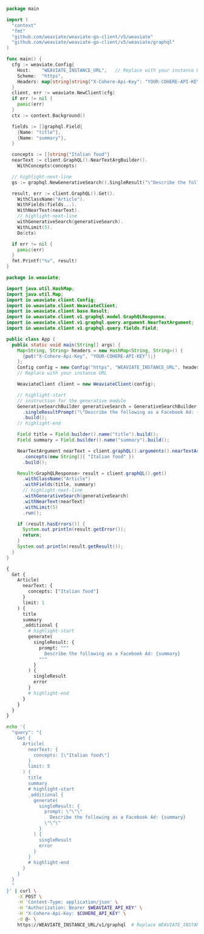 
<Tabs className="code" groupId="languages">
<TabItem value="py" label="Python">
    <FilteredTextBlock
      text={PyCode}
      startMarker="# START GenerativeCohere"
      endMarker="# END GenerativeCohere"
      language="py"
    />
</TabItem>
<TabItem value="go" label="Go">

```go
package main

import (
  "context"
  "fmt"
  "github.com/weaviate/weaviate-go-client/v5/weaviate"
  "github.com/weaviate/weaviate-go-client/v5/weaviate/graphql"
)

func main() {
  cfg := weaviate.Config{
    Host:    "WEAVIATE_INSTANCE_URL",   // Replace with your instance URL
    Scheme:  "https",
    Headers: map[string]string{"X-Cohere-Api-Key": "YOUR-COHERE-API-KEY"},
  }
  client, err := weaviate.NewClient(cfg)
  if err != nil {
    panic(err)
  }
  ctx := context.Background()

  fields := []graphql.Field{
    {Name: "title"},
    {Name: "summary"},
  }

  concepts := []string{"Italian food"}
  nearText := client.GraphQL().NearTextArgBuilder().
    WithConcepts(concepts)

  // highlight-next-line
  gs := graphql.NewGenerativeSearch().SingleResult("\"Describe the following as a Facebook Ad: {summary}\"")

  result, err := client.GraphQL().Get().
    WithClassName("Article").
    WithFields(fields...).
    WithNearText(nearText).
    // highlight-next-line
    withGenerativeSearch(generativeSearch).
    WithLimit(5).
    Do(ctx)

  if err != nil {
    panic(err)
  }
  fmt.Printf("%v", result)
}
```

</TabItem>
<TabItem value="java" label="Java">

```java
package io.weaviate;

import java.util.HashMap;
import java.util.Map;
import io.weaviate.client.Config;
import io.weaviate.client.WeaviateClient;
import io.weaviate.client.base.Result;
import io.weaviate.client.v1.graphql.model.GraphQLResponse;
import io.weaviate.client.v1.graphql.query.argument.NearTextArgument;
import io.weaviate.client.v1.graphql.query.fields.Field;

public class App {
  public static void main(String[] args) {
    Map<String, String> headers = new HashMap<String, String>() {
      {put("X-Cohere-Api-Key", "YOUR-COHERE-API-KEY");}
    };
    Config config = new Config("https", "WEAVIATE_INSTANCE_URL", headers);
    // Replace with your instance URL

    WeaviateClient client = new WeaviateClient(config);

    // highlight-start
    // instruction for the generative module
    GenerativeSearchBuilder generativeSearch = GenerativeSearchBuilder.builder()
      .singleResultPrompt("\"Describe the following as a Facebook Ad: {summary}\"")
      .build();
    // highlight-end

    Field title = Field.builder().name("title").build();
    Field summary = Field.builder().name("summary").build();

    NearTextArgument nearText = client.graphQL().arguments().nearTextArgBuilder()
      .concepts(new String[]{ "Italian food" })
      .build();

    Result<GraphQLResponse> result = client.graphQL().get()
      .withClassName("Article")
      .withFields(title, summary)
      // highlight-next-line
      .withGenerativeSearch(generativeSearch)
      .withNearText(nearText)
      .withLimit(5)
      .run();

    if (result.hasErrors()) {
      System.out.println(result.getError());
      return;
    }
    System.out.println(result.getResult());
  }
}
```

</TabItem>
<TabItem value="graphql" label="GraphQL">

```graphql
{
  Get {
    Article(
      nearText: {
        concepts: ["Italian food"]
      }
      limit: 1
    ) {
      title
      summary
      _additional {
        # highlight-start
        generate(
          singleResult: {
            prompt: """
              Describe the following as a Facebook Ad: {summary}
            """
          }
        ) {
          singleResult
          error
        }
        # highlight-end
      }
    }
  }
}
```

</TabItem>
<TabItem value="curl" label="Curl">

```bash
echo '{
  "query": "{
    Get {
      Article(
        nearText: {
          concepts: [\"Italian food\"]
        }
        limit: 5
      ) {
        title
        summary
        # highlight-start
        _additional {
          generate(
            singleResult: {
              prompt: \"\"\"
                Describe the following as a Facebook Ad: {summary}
              \"\"\"
            }
          ) {
            singleResult
            error
          }
        }
        # highlight-end
      }
    }
  }
  "
}' | curl \
    -X POST \
    -H 'Content-Type: application/json' \
    -H "Authorization: Bearer $WEAVIATE_API_KEY" \
    -H "X-Cohere-Api-Key: $COHERE_API_KEY" \
    -d @- \
    https://WEAVIATE_INSTANCE_URL/v1/graphql  # Replace WEAVIATE_INSTANCE_URL with your instance URL
```

</TabItem>
</Tabs>
